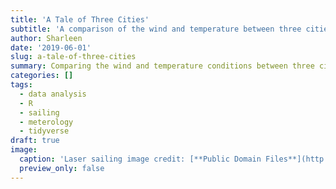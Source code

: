 ```yaml
---
title: 'A Tale of Three Cities'
subtitle: 'A comparison of the wind and temperature between three cities: Toronto, Parry Sound and Sarasota.'
author: Sharleen
date: '2019-06-01'
slug: a-tale-of-three-cities
summary: Comparing the wind and temperature conditions between three cities.
categories: []
tags:
  - data analysis
  - R
  - sailing
  - meterology
  - tidyverse
draft: true
image:
  caption: 'Laser sailing image credit: [**Public Domain Files**](http://www.publicdomainfiles.com/show_file.php?id=13951140016070)'
  preview_only: false
---
```


